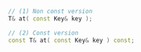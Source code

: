 ```cpp
// (1) Non const version
T& at( const Key& key );

// (2) Const version
const T& at( const Key& key ) const;
```